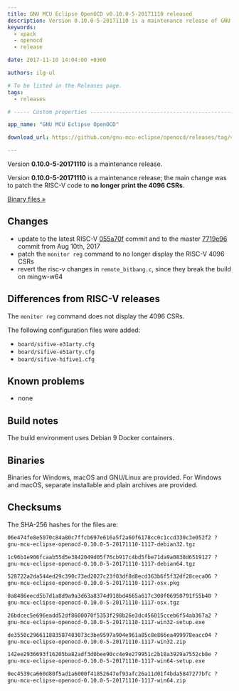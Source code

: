 ```yaml
---
title: GNU MCU Eclipse OpenOCD v0.10.0-5-20171110 released
description: Version 0.10.0-5-20171110 is a maintenance release of GNU MCU Eclipse OpenOCD.
keywords:
  - xpack
  - openocd
  - release

date: 2017-11-10 14:04:00 +0300

authors: ilg-ul

# To be listed in the Releases page.
tags:
  - releases

# ----- Custom properties -----------------------------------------------------

app_name: "GNU MCU Eclipse OpenOCD"

download_url: https://github.com/gnu-mcu-eclipse/openocd/releases/tag/v0.10.0-5-20171110/

---
```


<head><title>{frontMatter.title}</title></head>
<head><meta property="og:title" content={frontMatter.title} /></head>

Version **0.10.0-5-20171110** is a maintenance release.

<!-- truncate -->

Version **0.10.0-5-20171110** is a maintenance release; the main change was to patch the RISC-V code to **no longer print the 4096 CSRs**.

<!-- truncate -->

<p><a href={frontMatter.download_url}>Binary files »</a></p>

## Changes

* update to the latest RISC-V [055a70f](https://github.com/gnu-mcu-eclipse/openocd/commit/055a70f66f8c27e52798197e11505688b994a241) commit and to the master [7719e96](https://github.com/gnu-mcu-eclipse/openocd/commit/7719e9618e753ac41a46a2488dfba549ac578891) commit from Aug 10th, 2017
* patch the `monitor reg` command to no longer display the RISC-V 4096 CSRs
* revert the risc-v changes in `remote_bitbang.c`, since they break the build on mingw-w64

## Differences from RISC-V releases

The `monitor reg` command does not display the 4096 CSRs.

The following configuration files were added:

* `board/sifive-e31arty.cfg`
* `board/sifive-e51arty.cfg`
* `board/sifive-hifive1.cfg`

## Known problems

* none

## Build notes

The build environment uses Debian 9 Docker containers.

## Binaries

Binaries for Windows, macOS and GNU/Linux are provided. For Windows and macOS, separate installable and plain archives are provided.

## Checksums

The SHA-256 hashes for the files are:

```txt
06e474fe8e5070c84a80c7ffcb697e616a5f2a60f6178cc0c1ccd330c3e052f2 ?
gnu-mcu-eclipse-openocd-0.10.0-5-20171110-1117-debian32.tgz

1c96b1e906fcaab55d5e3842049d05f76cb917c4bd5fbe71da9a0838d6519127 ?
gnu-mcu-eclipse-openocd-0.10.0-5-20171110-1117-debian64.tgz

528722a2da544ed29c390c73ed2027c23f03df8d8ecd363b6f5f32df28ceca06 ?
gnu-mcu-eclipse-openocd-0.10.0-5-20171110-1117-osx.pkg

0a8486eecd5b7d1a8d9a9a3d63a8374d918bd4665a617c300f06950791f55b40 ?
gnu-mcu-eclipse-openocd-0.10.0-5-20171110-1117-osx.tgz

26bdcec5e696eadd52df8600070f5353f298b26e3dc456015cceb6f54ab367a2 ?
gnu-mcu-eclipse-openocd-0.10.0-5-20171110-1117-win32-setup.exe

de3550c296611883587483073c3be9597a904e961a85c8e866ea499978eacc04 ?
gnu-mcu-eclipse-openocd-0.10.0-5-20171110-1117-win32.zip

142ee2936693f16205ba82adf3d0bee90cc4e9e279951c2b18a3929a7552cb8e ?
gnu-mcu-eclipse-openocd-0.10.0-5-20171110-1117-win64-setup.exe

0ec4539ca660d80f5ad1a6000f41852647ef93afc26a11d01f4bda5847277bfc ?
gnu-mcu-eclipse-openocd-0.10.0-5-20171110-1117-win64.zip
```
